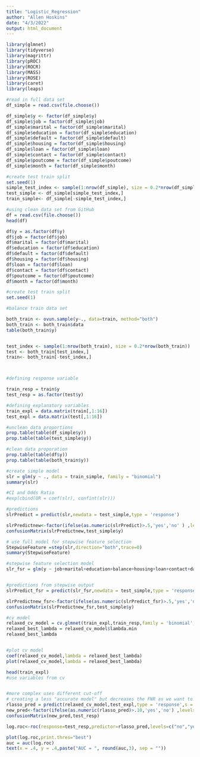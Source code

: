 ```yaml
---
title: "Logistic_Regression"
author: "Allen Hoskins"
date: "4/3/2022"
output: html_document
---
```


```r

library(glmnet)
library(tidyverse)
library(magrittr)
library(pROC)
library(ROCR)
library(MASS)
library(ROSE)
library(caret)
library(leaps)
```

```r
#read in full data set
df_simple = read.csv(file.choose())

df_simple$y <- factor(df_simple$y)
df_simple$job = factor(df_simple$job)
df_simple$marital = factor(df_simple$marital)
df_simple$education = factor(df_simple$education)
df_simple$default = factor(df_simple$default)
df_simple$housing = factor(df_simple$housing)
df_simple$loan = factor(df_simple$loan)
df_simple$contact = factor(df_simple$contact)
df_simple$poutcome = factor(df_simple$poutcome)
df_simple$month = factor(df_simple$month)

#create test train split
set.seed(1)
simple_test_index <- sample(1:nrow(df_simple), size = 0.2*nrow(df_simple))
test_simple <- df_simple[simple_test_index,]
train_simple<- df_simple[-simple_test_index,]


```

```r
#using clean data set from GitHub
df = read.csv(file.choose())
head(df)

df$y = as.factor(df$y)
df$job = factor(df$job)
df$marital = factor(df$marital)
df$education = factor(df$education)
df$default = factor(df$default)
df$housing = factor(df$housing)
df$loan = factor(df$loan)
df$contact = factor(df$contact)
df$poutcome = factor(df$poutcome)
df$month = factor(df$month)

```

```r
#create test train split
set.seed(1)

#balance train data set 

both_train <- ovun.sample(y~., data=train, method="both")
both_train <- both_train$data
table(both_train$y)


test_index <- sample(1:nrow(both_train), size = 0.2*nrow(both_train))
test <- both_train[test_index,]
train<- both_train[-test_index,]




```

```r

#defining response variable

train_resp = train$y
test_resp = as.factor(test$y)

#defining explanatory variables
train_expl = data.matrix(train[,1:16])
test_expl = data.matrix(test[,1:16])

```

```r

#unclean data proportions
prop.table(table(df_simple$y))
prop.table(table(test_simple$y))

#clean data proporation
prop.table(table(df$y))
prop.table(table(both_train$y))
```

```r
#create simple model
slr = glm(y ~ ., data = train_simple, family = "binomial")
summary(slr)

#CI and Odds Ratio
#exp(cbind(OR = coef(slr), confint(slr)))

#predictions
slrPredict = predict(slr,newdata = test_simple,type = 'response')

slrPredictnew<-factor(ifelse(as.numeric(slrPredict)>.5,'yes','no' ) ,levels = c('no','yes'))
confusionMatrix(slrPredictnew,test_simple$y)

```


```r
# use full model for stepwise feature selection
StepwiseFeature =step(slr,direction="both",trace=0)
summary(StepwiseFeature)

#stepwise feature selection model
slr_fsr = glm(y ~ job+marital+education+balance+housing+loan+contact+day+month+duration+campaign+poutcome, family = 'binomial',data = test_simple)


#predictions from stepwise output 
slrPredict_fsr = predict(slr_fsr,newdata = test_simple,type = 'response')

slrPredictnew_fsr<-factor(ifelse(as.numeric(slrPredict_fsr)>.5,'yes','no' ) ,levels = c('no','yes'))
confusionMatrix(slrPredictnew_fsr,test_simple$y)
```


```r
#cv model
relaxed_cv_model = cv.glmnet(train_expl,train_resp,family = 'binomial',relax = TRUE)
relaxed_best_lambda = relaxed_cv_model$lambda.min
relaxed_best_lambda


#plot cv model
coef(relaxed_cv_model,lambda = relaxed_best_lambda)
plot(relaxed_cv_model,lambda = relaxed_best_lambda)

head(train_expl)
#use variables from cv


#more complex uses different cut-off 
# creating a less "accurate model" but decreases the FNR as we want to determine who might default on a loan.
rlasso_pred = predict(relaxed_cv_model,test_expl,type = 'response',s = relaxed_best_lambda)
new_pred<-factor(ifelse(as.numeric(rlasso_pred)>.10,'yes','no') ,levels = c('no','yes'))
confusionMatrix(new_pred,test_resp)

```


```r

log.roc<-roc(response=test_resp,predictor=rlasso_pred,levels=c("no","yes"))

plot(log.roc,print.thres="best")
auc = auc(log.roc)
text(x = .4, y = .4,paste("AUC = ", round(auc,3), sep = ""))

```